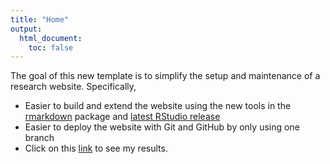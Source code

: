 ```yaml
---
title: "Home"
output:
  html_document:
    toc: false
---
```


The goal of this new template is to simplify the setup and maintenance of a research website.
Specifically,

*  Easier to build and extend the website using the new tools in the [rmarkdown][] package and [latest RStudio release][rstudio]
*  Easier to deploy the website with Git and GitHub by only using one branch
*  Click on this [link](first-analysis.html) to see my results.

[rmarkdown]: http://rmarkdown.rstudio.com/rmarkdown_websites.htm
[rstudio]: https://www.rstudio.com/products/rstudio/download/preview/
